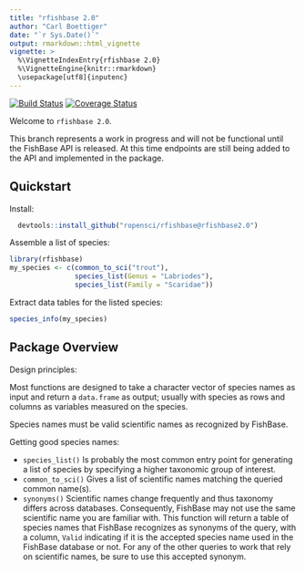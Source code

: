 ```yaml
---
title: "rfishbase 2.0"
author: "Carl Boettiger"
date: "`r Sys.Date()`"
output: rmarkdown::html_vignette
vignette: >
  %\VignetteIndexEntry{rfishbase 2.0}
  %\VignetteEngine{knitr::rmarkdown}
  \usepackage[utf8]{inputenc}
---
```


[![Build Status](https://travis-ci.org/ropensci/rfishbase.svg?branch=rfishbase2.0)](https://travis-ci.org/ropensci/rfishbase)  [![Coverage Status](https://coveralls.io/repos/ropensci/rfishbase/badge.svg?branch=rfishbase2.0)](https://coveralls.io/r/ropensci/rfishbase?branch=rfishbase2.0)

Welcome to `rfishbase 2.0`. 

This branch represents a work in progress and will not be functional until the FishBase API is released.
At this time endpoints are still being added to the API and implemented in the package.


## Quickstart 

Install: 

```r
  devtools::install_github("ropensci/rfishbase@rfishbase2.0")
```

Assemble a list of species:

```r
library(rfishbase)
my_species <- c(common_to_sci("trout"), 
                species_list(Genus = "Labriodes"), 
                species_list(Family = "Scaridae"))

```


Extract data tables for the listed species:

```r
species_info(my_species)
```


## Package Overview

Design principles:

Most functions are designed to take a character vector of species names as input and return a `data.frame`
as output; usually with species as rows and columns as variables measured on the species.


Species names must be valid scientific names as recognized by FishBase.

Getting good species names:

- `species_list()` Is probably the most common entry point for generating a list of species by specifying a higher taxonomic group of interest.  
- `common_to_sci()` Gives  a list of scientific names matching the queried common name(s).
- `synonyms()` Scientific names change frequently and thus taxonomy differs across databases.  Consequently, FishBase may not use the same scientific name you are familiar with.  This function will return a table of species names that FishBase recognizes as synonyms of the query, with a column, `Valid` indicating if it is the accepted species name used in the FishBase database or not.  For any of the other queries to work that rely on scientific names, be sure to use this accepted synonym.  


